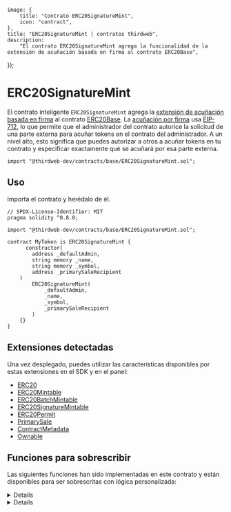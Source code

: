 
    image: {
        title: "Contrato ERC20SignatureMint",
        icon: "contract",
    },
    title: "ERC20SignatureMint | contratos thirdweb",
    description:
        "El contrato ERC20SignatureMint agrega la funcionalidad de la extensión de acuñación basada en firma al contrato ERC20Base",
});

# ERC20SignatureMint

El contrato inteligente `ERC20SignatureMint` agrega la [extensión de acuñación basada en firma](/contracts/build/extensions/erc-20/ERC20signaturemint) 
al contrato [ERC20Base](/contracts/build/base-contracts/erc-20/base). La [acuñación por firma](/glossary/signature-based-minting) usa [EIP-712](https://eips.ethereum.org/EIPS/eip-712), 
lo que permite que el administrador del contrato autorice la solicitud de una parte externa para acuñar tokens en el contrato del administrador. 
A un nivel alto, esto significa que puedes autorizar a otros a acuñar tokens en tu contrato y especificar exactamente qué se acuñará por esa parte externa.

```solidity
import "@thirdweb-dev/contracts/base/ERC20SignatureMint.sol";
```

<GithubButtonLink href="https://github.com/thirdweb-dev/contracts/blob/main/contracts/base/ERC20SignatureMint.sol" />

## Uso

Importa el contrato y herédalo de él.

```solidity
// SPDX-License-Identifier: MIT
pragma solidity ^0.8.0;

import "@thirdweb-dev/contracts/base/ERC20SignatureMint.sol";

contract MyToken is ERC20SignatureMint {
	  constructor(
        address _defaultAdmin,
        string memory _name,
        string memory _symbol,
        address _primarySaleRecipient
    )
        ERC20SignatureMint(
            _defaultAdmin,
            _name,
            _symbol,
            _primarySaleRecipient
        )
    {}
}
```

## Extensiones detectadas

Una vez desplegado, puedes utilizar las características disponibles por estas extensiones en el SDK y en el panel:

- [ERC20](/contracts/build/extensions/erc-20/ERC20)
- [ERC20Mintable](/contracts/build/extensions/erc-20/ERC20BatchMintable)
- [ERC20BatchMintable](/contracts/build/extensions/erc-20/ERC20BatchMintable)
- [ERC20SignatureMintable](/contracts/build/extensions/erc-20/ERC20signaturemint)
- [ERC20Permit](/contracts/build/extensions/erc-20/ERC20Permit)
- [PrimarySale](/contracts/build/extensions/general/PrimarySale)
- [ContractMetadata](/contracts/build/extensions/general/ContractMetadata)
- [Ownable](/contracts/build/extensions/general/Ownable)

## Funciones para sobrescribir

Las siguientes funciones han sido implementadas en este contrato y están disponibles para ser sobrescritas con lógica personalizada:

<Details id="mintWithSignature" summary="mintWithSignature">

```solidity
/**
 *  @notice           Minta tokens de acuerdo con la solicitud de menta proporcionada.
 *
 *  @param _req       El payload / solicitud de menta.
 *  @param _signature La firma producida por una cuenta que firma la solicitud de menta.
 */
function mintWithSignature(MintRequest calldata _req, bytes calldata _signature)
    external
    payable
    virtual
    returns (address signer)
{
    require(_req.quantity > 0, "Minting zero tokens.");

    // Verify and process payload.
    signer = _processRequest(_req, _signature);

    address receiver = _req.to;

    // Collect price
    _collectPriceOnClaim(_req.primarySaleRecipient, _req.quantity, _req.currency, _req.pricePerToken);

    // Mint tokens.
    _mint(receiver, _req.quantity);

    emit TokensMintedWithSignature(signer, receiver, _req);
}
```

</Details>

<Details id="_collectPriceOnClaim" summary="_collectPriceOnClaim">

```solidity
// @dev Recoge y distribuye el valor de la venta principal de los tokens que están siendo reclamados.
function _collectPriceOnClaim(
    address _primarySaleRecipient,
    uint256 _quantityToClaim,
    address _currency,
    uint256 _pricePerToken
) internal virtual {
    if (_pricePerToken == 0) {
        return;
    }

    uint256 totalPrice = (_quantityToClaim * _pricePerToken) / 1 ether;
    require(totalPrice > 0, "quantity too low");

    if (_currency == CurrencyTransferLib.NATIVE_TOKEN) {
        require(msg.value == totalPrice, "Must send total price.");
    }

    address saleRecipient = _primarySaleRecipient == address(0) ? primarySaleRecipient() : _primarySaleRecipient;
    CurrencyTransferLib.transferCurrency(_currency, msg.sender, saleRecipient, totalPrice);
}
```

</Details>
